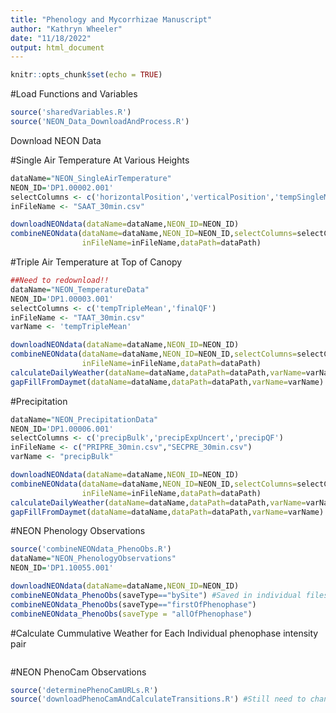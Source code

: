 ```yaml
---
title: "Phenology and Mycorrhizae Manuscript"
author: "Kathryn Wheeler"
date: "11/18/2022"
output: html_document
---
```


```r
knitr::opts_chunk$set(echo = TRUE)
```

#Load Functions and Variables
```r
source('sharedVariables.R')
source('NEON_Data_DownloadAndProcess.R')
```

Download NEON Data

#Single Air Temperature At Various Heights 
```r
dataName="NEON_SingleAirTemperature"
NEON_ID='DP1.00002.001'
selectColumns <- c('horizontalPosition','verticalPosition','tempSingleMean','tempSingleExpUncert','finalQF')
inFileName <- "SAAT_30min.csv"

downloadNEONdata(dataName=dataName,NEON_ID=NEON_ID)
combineNEONdata(dataName=dataName,NEON_ID=NEON_ID,selectColumns=selectColumns,
                inFileName=inFileName,dataPath=dataPath)


```

#Triple Air Temperature at Top of Canopy
```r
##Need to redownload!! 
dataName="NEON_TemperatureData"
NEON_ID='DP1.00003.001'
selectColumns <- c('tempTripleMean','finalQF')
inFileName <- "TAAT_30min.csv"
varName <- 'tempTripleMean'

downloadNEONdata(dataName=dataName,NEON_ID=NEON_ID)
combineNEONdata(dataName=dataName,NEON_ID=NEON_ID,selectColumns=selectColumns,
                inFileName=inFileName,dataPath=dataPath)
calculateDailyWeather(dataName=dataName,dataPath=dataPath,varName=varName,funType=mean)
gapFillFromDaymet(dataName=dataName,dataPath=dataPath,varName=varName)

```

#Precipitation
```r
dataName="NEON_PrecipitationData"
NEON_ID='DP1.00006.001'
selectColumns <- c('precipBulk','precipExpUncert','precipQF')
inFileName <- c("PRIPRE_30min.csv","SECPRE_30min.csv")
varName <- "precipBulk"

downloadNEONdata(dataName=dataName,NEON_ID=NEON_ID)
combineNEONdata(dataName=dataName,NEON_ID=NEON_ID,selectColumns=selectColumns,
                inFileName=inFileName,dataPath=dataPath)
calculateDailyWeather(dataName=dataName,dataPath=dataPath,varName=varName,funType=sum)
gapFillFromDaymet(dataName=dataName,dataPath=dataPath,varName=varName)

```

#NEON Phenology Observations 
```r
source('combineNEONdata_PhenoObs.R')
dataName="NEON_PhenologyObservations"
NEON_ID='DP1.10055.001'

downloadNEONdata(dataName=dataName,NEON_ID=NEON_ID)
combineNEONdata_PhenoObs(saveType=="bySite") #Saved in individual files by site because 1 file was too large 
combineNEONdata_PhenoObs(saveType=="firstOfPhenophase")
combineNEONdata_PhenoObs(saveType = "allOfPhenophase")
```

#Calculate Cummulative Weather for Each Individual phenophase intensity pair
```r

```



#NEON PhenoCam Observations
```r
source('determinePhenoCamURLs.R')
source('downloadPhenoCamAndCalculateTransitions.R') #Still need to change to have it save it somewhere

```

